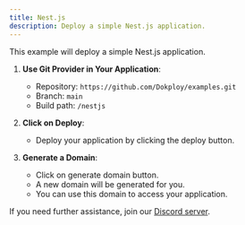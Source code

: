 ```yaml
---
title: Nest.js
description: Deploy a simple Nest.js application.
---
```



This example will deploy a simple Nest.js application.

1. **Use Git Provider in Your Application**:
   - Repository: `https://github.com/Dokploy/examples.git`
   - Branch: `main`
   - Build path: `/nestjs`
2. **Click on Deploy**:
   - Deploy your application by clicking the deploy button.

3. **Generate a Domain**:
    - Click on generate domain button.
    - A new domain will be generated for you.
    - You can use this domain to access your application.
    
If you need further assistance, join our [Discord server](https://discord.com/invite/2tBnJ3jDJc).
